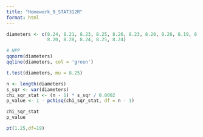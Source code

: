 ```yaml
---
title: "Homework_9_STAT312R"
format: html
---
```


```r

diameters <- c(8.24, 8.21, 8.23, 8.25, 8.26, 8.23, 8.20, 8.26, 8.19, 8.23, 
               8.20, 8.28, 8.24, 8.25, 8.24)

# NPP
qqnorm(diameters)
qqline(diameters, col = 'green')

```

```r
t.test(diameters, mu = 8.25)
```

```r
n <- length(diameters)
s_sqr <- var(diameters)
chi_sqr_stat <- (n - 1) * s_sqr / 0.0002
p_value <- 1 - pchisq(chi_sqr_stat, df = n - 1)

chi_sqr_stat
p_value
```

```r
pt(1.25,df=19)
```
